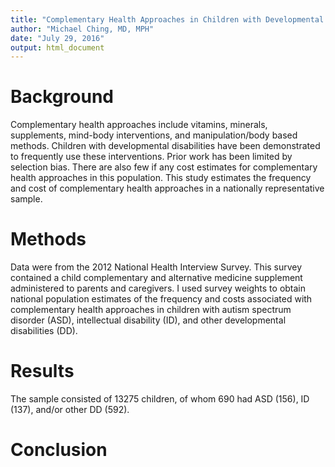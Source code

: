 ```yaml
---
title: "Complementary Health Approaches in Children with Developmental Disabilities"
author: "Michael Ching, MD, MPH"
date: "July 29, 2016"
output: html_document
---
```


# Background
Complementary health approaches include vitamins, minerals, supplements, mind-body interventions, and manipulation/body based methods. Children with developmental disabilities have been demonstrated to frequently use these interventions. Prior work has been limited by selection bias. There are also few if any cost estimates for complementary health approaches in this population. This study estimates the frequency and cost of complementary health approaches in a nationally representative sample.

# Methods
Data were from the 2012 National Health Interview Survey. This survey contained a child complementary and alternative medicine supplement administered to parents and caregivers. I used survey weights to obtain national population estimates of the frequency and costs associated with complementary health approaches in children with autism spectrum disorder (ASD), intellectual disability (ID), and other developmental disabilities (DD). 

# Results
The sample consisted of 13275 children, of whom 690 had ASD (156), ID (137), and/or other DD (592). 

# Conclusion

